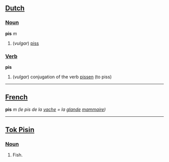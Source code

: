 ==[[Dutch]]==
===[[Noun]]===
'''pis''' ''m''
#(''vulgar'') [[piss]]
===[[Verb]]===
'''pis'''
#(''vulgar'') conjugation of the verb [[pissen]] (to piss)
----
==[[French]]==
'''pis''' ''m'' ''(le pis de la [[vache]] = la [[glande]] [[mammaire]])''
----
==[[Tok Pisin]]==

===[[Noun]]===

# Fish.